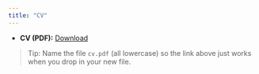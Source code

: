 ```yaml
---
title: "CV"
---
```


- **CV (PDF):** [Download](/cv/cv.pdf)

> Tip: Name the file `cv.pdf` (all lowercase) so the link above just works when you drop in your new file.
